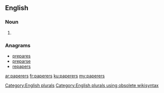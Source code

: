 ==English==

===Noun===
{{head|en}}

# {{plural of|paperer}}

===Anagrams===
* [[prepares#English|prepares]]
* [[preparse#English|preparse]]
* [[repapers#English|repapers]]

[[Category:English plurals]][[Category:English plurals using obsolete wikisyntax]]

[[ar:paperers]]
[[fr:paperers]]
[[ku:paperers]]
[[my:paperers]]